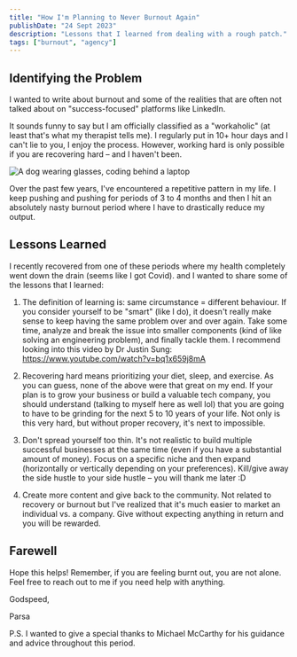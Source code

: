 ```yaml
---
title: "How I'm Planning to Never Burnout Again"
publishDate: "24 Sept 2023"
description: "Lessons that I learned from dealing with a rough patch."
tags: ["burnout", "agency"]
---
```


## Identifying the Problem

I wanted to write about burnout and some of the realities that are often not talked about on "success-focused" platforms like LinkedIn.

It sounds funny to say but I am officially classified as a "workaholic" (at least that's what my therapist tells me). I regularly put in 10+ hour days and I can't lie to you, I enjoy the process. However, working hard is only possible if you are recovering hard – and I haven't been.

![A dog wearing glasses, coding behind a laptop](./workaholic-dog.webp)

Over the past few years, I've encountered a repetitive pattern in my life. I keep pushing and pushing for periods of 3 to 4 months and then I hit an absolutely nasty burnout period where I have to drastically reduce my output.

## Lessons Learned

I recently recovered from one of these periods where my health completely went down the drain (seems like I got Covid). and I wanted to share some of the lessons that I learned:

1. The definition of learning is: same circumstance = different behaviour. If you consider yourself to be "smart" (like I do), it doesn't really make sense to keep having the same problem over and over again. Take some time, analyze and break the issue into smaller components (kind of like solving an engineering problem), and finally tackle them. I recommend looking into this video by Dr Justin Sung: https://www.youtube.com/watch?v=bq1x659j8mA

2. Recovering hard means prioritizing your diet, sleep, and exercise. As you can guess, none of the above were that great on my end. If your plan is to grow your business or build a valuable tech company, you should understand (talking to myself here as well lol) that you are going to have to be grinding for the next 5 to 10 years of your life. Not only is this very hard, but without proper recovery, it's next to impossible.

3. Don't spread yourself too thin. It's not realistic to build multiple successful businesses at the same time (even if you have a substantial amount of money). Focus on a specific niche and then expand (horizontally or vertically depending on your preferences). Kill/give away the side hustle to your side hustle – you will thank me later :D

4. Create more content and give back to the community. Not related to recovery or burnout but I've realized that it's much easier to market an individual vs. a company. Give without expecting anything in return and you will be rewarded.

## Farewell

Hope this helps! Remember, if you are feeling burnt out, you are not alone. Feel free to reach out to me if you need help with anything.

Godspeed,

Parsa

P.S. I wanted to give a special thanks to Michael McCarthy for his guidance and advice throughout this period.